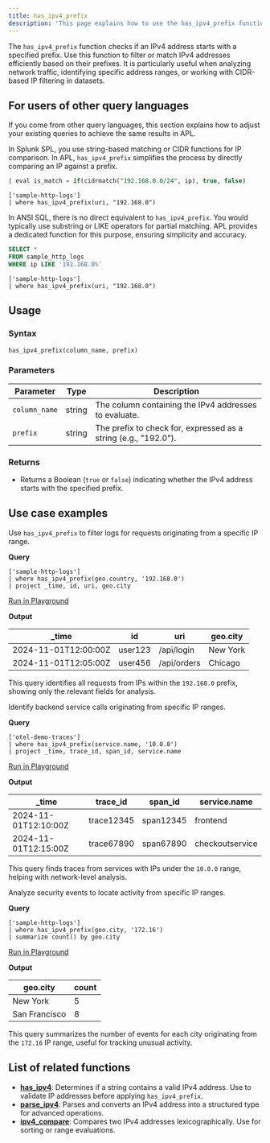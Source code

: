 ```yaml
---
title: has_ipv4_prefix
description: 'This page explains how to use the has_ipv4_prefix function in APL.'
---
```


The `has_ipv4_prefix` function checks if an IPv4 address starts with a specified prefix. Use this function to filter or match IPv4 addresses efficiently based on their prefixes. It is particularly useful when analyzing network traffic, identifying specific address ranges, or working with CIDR-based IP filtering in datasets.

## For users of other query languages

If you come from other query languages, this section explains how to adjust your existing queries to achieve the same results in APL.

<AccordionGroup>
<Accordion title="Splunk SPL users">

In Splunk SPL, you use string-based matching or CIDR functions for IP comparison. In APL, `has_ipv4_prefix` simplifies the process by directly comparing an IP against a prefix.

<CodeGroup>

```sql Splunk example
| eval is_match = if(cidrmatch("192.168.0.0/24", ip), true, false)
```

```kusto APL equivalent
['sample-http-logs']
| where has_ipv4_prefix(uri, "192.168.0")
```

</CodeGroup>

</Accordion>
<Accordion title="ANSI SQL users">

In ANSI SQL, there is no direct equivalent to `has_ipv4_prefix`. You would typically use substring or LIKE operators for partial matching. APL provides a dedicated function for this purpose, ensuring simplicity and accuracy.

<CodeGroup>

```sql SQL example
SELECT *
FROM sample_http_logs
WHERE ip LIKE '192.168.0%'
```

```kusto APL equivalent
['sample-http-logs']
| where has_ipv4_prefix(uri, "192.168.0")
```

</CodeGroup>

</Accordion>
</AccordionGroup>

## Usage

### Syntax

```kusto
has_ipv4_prefix(column_name, prefix)
```

### Parameters

| Parameter     | Type   | Description                                                     |
|---------------|--------|-----------------------------------------------------------------|
| `column_name` | string | The column containing the IPv4 addresses to evaluate.          |
| `prefix`      | string | The prefix to check for, expressed as a string (e.g., "192.0"). |

### Returns

- Returns a Boolean (`true` or `false`) indicating whether the IPv4 address starts with the specified prefix.

## Use case examples

<Tabs>
<Tab title="Log analysis">

Use `has_ipv4_prefix` to filter logs for requests originating from a specific IP range.

**Query**

```kusto
['sample-http-logs']
| where has_ipv4_prefix(geo.country, '192.168.0')
| project _time, id, uri, geo.city
```

[Run in Playground](https://play.axiom.co/axiom-play-qf1k/explorer?initForm=%7B%22apl%22%3A%22%5B%27sample-http-logs%27%5D%20%7C%20where%20has_ipv4_prefix%28geo.country%2C%20%27192.168.0%27%29%20%7C%20project%20_time%2C%20id%2C%20uri%2C%20geo.city%22%7D)

**Output**

| _time                 | id       | uri                     | geo.city |
|-----------------------|----------|-------------------------|----------|
| 2024-11-01T12:00:00Z | user123  | /api/login              | New York |
| 2024-11-01T12:05:00Z | user456  | /api/orders             | Chicago  |

This query identifies all requests from IPs within the `192.168.0` prefix, showing only the relevant fields for analysis.

</Tab>
<Tab title="OpenTelemetry traces">

Identify backend service calls originating from specific IP ranges.

**Query**

```kusto
['otel-demo-traces']
| where has_ipv4_prefix(service.name, '10.0.0')
| project _time, trace_id, span_id, service.name
```

[Run in Playground](https://play.axiom.co/axiom-play-qf1k/explorer?initForm=%7B%22apl%22%3A%22%5B%27otel-demo-traces%27%5D%20%7C%20where%20has_ipv4_prefix%28service.name%2C%20%2710.0.0%27%29%20%7C%20project%20_time%2C%20trace_id%2C%20span_id%2C%20service.name%22%7D)

**Output**

| _time                 | trace_id    | span_id     | service.name       |
|-----------------------|-------------|-------------|--------------------|
| 2024-11-01T12:10:00Z | trace12345  | span12345   | frontend           |
| 2024-11-01T12:15:00Z | trace67890  | span67890   | checkoutservice    |

This query finds traces from services with IPs under the `10.0.0` range, helping with network-level analysis.

</Tab>
<Tab title="Security logs">

Analyze security events to locate activity from specific IP ranges.

**Query**

```kusto
['sample-http-logs']
| where has_ipv4_prefix(geo.city, '172.16')
| summarize count() by geo.city
```

[Run in Playground](https://play.axiom.co/axiom-play-qf1k/explorer?initForm=%7B%22apl%22%3A%22%5B%27sample-http-logs%27%5D%20%7C%20where%20has_ipv4_prefix%28geo.city%2C%20%27172.16%27%29%20%7C%20summarize%20count%28%29%20by%20geo.city%22%7D)

**Output**

| geo.city      | count |
|---------------|-------|
| New York      | 5     |
| San Francisco | 8     |

This query summarizes the number of events for each city originating from the `172.16` IP range, useful for tracking unusual activity.

</Tab>
</Tabs>

## List of related functions

- [**has_ipv4**](/apl/ip-functions/has_ipv4-function): Determines if a string contains a valid IPv4 address. Use to validate IP addresses before applying `has_ipv4_prefix`.
- [**parse_ipv4**](/apl/ip-functions/parse_ipv4-function): Parses and converts an IPv4 address into a structured type for advanced operations.
- [**ipv4_compare**](/apl/ip-functions/ipv4_compare-function): Compares two IPv4 addresses lexicographically. Use for sorting or range evaluations.
